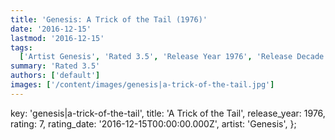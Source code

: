```yaml
---
title: 'Genesis: A Trick of the Tail (1976)'
date: '2016-12-15'
lastmod: '2016-12-15'
tags:
  ['Artist Genesis', 'Rated 3.5', 'Release Year 1976', 'Release Decade 1970']
summary: 'Rated 3.5'
authors: ['default']
images: ['/content/images/genesis|a-trick-of-the-tail.jpg']
---
```


  key: 'genesis|a-trick-of-the-tail',
  title: 'A Trick of the Tail',
  release_year: 1976,
  rating: 7,
  rating_date: '2016-12-15T00:00:00.000Z',
  artist: 'Genesis',
};

<MusicRating data={data} />
